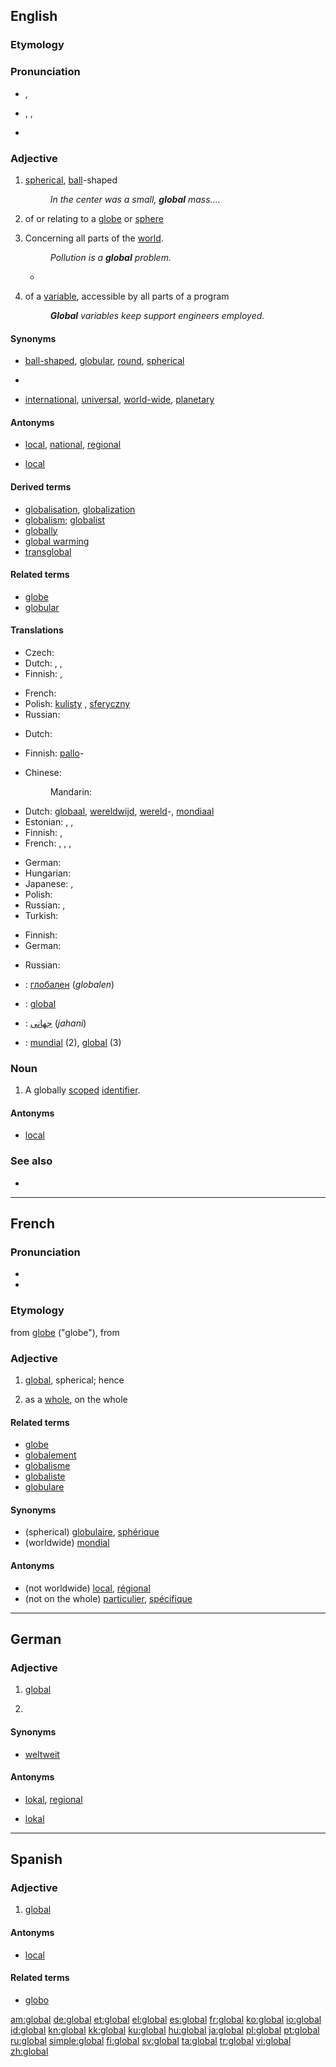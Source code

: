 ==English==

===Etymology===
{{suffix|globe|al}}

===Pronunciation===
* {{a|UK}} {{IPA|/ˈgləʊbəl/}}, {{SAMPA|/"gl@Ub@l/}}
* {{a|US}} {{enPR|glō'bəl}}, {{IPA|/ˈgloʊbəl/}}, {{SAMPA|/"gloUb@l/}}
* {{rhymes|əʊbəl}}

===Adjective===
{{en-adj}}

# [[spherical]], [[ball]]-shaped
#: ''In the center was a small, '''global''' mass....''
# {{context|not [[comparable]]}} of or relating to a [[globe]] or [[sphere]]
# Concerning all parts of the [[world]].
#: ''Pollution is a '''global''' problem.''
#*{{quote-book|title=Importing the law in post-communist transitions|page=169|author=Catherine Dupré|year=2003|passage=Some rights are more '''global''' than others; social rights in particular do not seem to globalise easily.}}
# {{context|not comparable|computing}} of a [[variable]], accessible by all parts of a program
#: '''''Global''' variables keep support engineers employed.''

====Synonyms====
* {{sense|spherical}} [[ball-shaped]], [[globular]], [[round]], [[spherical]]
* {{sense|of or relating to a globe or sphere}}
* {{sense|concerning all parts of the world}} [[international]], [[universal]], [[world-wide]], [[planetary]]

====Antonyms====
* {{sense|concerning all parts of the world}} [[local]], [[national]], [[regional]]
* {{sense|of a variable, in computing}} [[local]]

====Derived terms====
* [[globalisation]], [[globalization]]
* [[globalism]]; [[globalist]]
* [[globally]]
* [[global warming]]
* [[transglobal]]

====Related terms====
* [[globe]]
* [[globular]]

====Translations====
{{trans-top|spherical}}
* Czech: {{t-|cs|kulovitý|m}}
* Dutch: {{t-|nl|bolvormig}}, {{t-|nl|bolrond}}, {{t-|nl|sferisch}}
* Finnish: {{t-|fi|pallomainen}}, {{t+|fi|pyöreä}}
{{trans-mid}}
* French: {{t+|fr|globulaire}}
* Polish: [[kulisty]] {{m}}, [[sferyczny]] {{m}}
* Russian: {{t-|ru|сферический|tr=sferíčeskij}}
{{trans-bottom}}

{{trans-top|of or relating to a globe or sphere}}
* Dutch: {{t-|nl|sferisch}}
{{trans-mid}}
* Finnish: [[pallo]]-
{{trans-bottom}}

{{trans-top|concerning all parts of the world}}
* Chinese:
*: Mandarin: {{t-|cmn|全球|tr=quánqiú|sc=Hani}}
* Dutch: [[globaal#Dutch|globaal]], [[wereldwijd#Dutch|wereldwijd]], [[wereld]]-, [[mondiaal]]
* Estonian: {{t|et|ülemaailmne}},  {{t|et|globaalne}},  {{t|et|globaalne}}
* Finnish: {{t-|fi|maailmanlaajuinen}}, {{t+|fi|globaali}}
* French: {{t+|fr|global}}, {{t+|fr|global|f}}, {{t+|fr|mondial|m}}, {{t+|fr|mondiale|f}}
{{trans-mid}}
* German: {{t+|de|global}}
* Hungarian: {{t+|hu|globális}}
* Japanese: {{t|ja|グローバル|tr=gurōbaru|sc=Jpan}},  {{t|ja|世界的|tr=せかいてき, sekai-teki|sc=Jpan}}
* Polish: {{t+|pl|globalny|m}}
* Russian: {{t+|ru|всемирный|tr=vsemírnyj}}, {{t+|ru|глобальный|tr=globál'nyj}}
* Turkish: {{t|tr|küresel}}
{{trans-bottom}}

{{trans-top|of a variable, in computing}}
* Finnish: {{t+|fi|globaali}}
* German: {{t+|de|global}}
{{trans-mid}}
* Russian: {{t+|ru|глобальный|tr=globál'nyj}}
{{trans-bottom}}

{{checktrans-top}}
* {{ttbc|Bulgarian}}: [[#Bulgarian|глобален]] (''globalen'')
* {{ttbc|French}}: [[#French|global]]
* {{ttbc|Persian}}: [[#Persian|جهانی]] (''jahani'')
* {{ttbc|Spanish}}: [[#Spanish|mundial]] (2), [[#Spanish|global]] (3)
{{checktrans-bottom}}

===Noun===
{{en-noun}}

# {{computing}} A globally [[scope]]d [[identifier]].

====Antonyms====
* [[local]]

===See also===
* {{pedia}}

----

==French==

===Pronunciation===
* {{IPA|/glɔ.bal/|lang=fr}}
* {{homophones|globale|globales}}

===Etymology===
from [[globe]] ("globe"), from {{etyl|la|fr}} {{term|globus||globe, sphere}}

===Adjective===
{{fr-adj-al|glob}}

# {{originally}} [[#English|global]], spherical; hence {{italbrac|concerning the whole world}}
# as a [[whole]], on the whole

====Related terms====
* [[globe]] {{m}}
* [[globalement]]
* [[globalisme]] {{m}}
* [[globaliste]] {{m}}
* [[globulare]]

====Synonyms====
* (spherical) [[globulaire]], [[sphérique]]
* (worldwide) [[mondial]]

====Antonyms====
* (not worldwide) [[local#French|local]], [[régional]]
* (not on the whole) [[particulier]], [[spécifique]]

----

==German==

===Adjective===
{{de-adj|-}}

# [[#English|global]] {{italbrac|worldwide}}
# {{computing|lang=de}} {{italbrac|worldwide}}

====Synonyms====
* {{sense|worldwide}} [[weltweit]]

====Antonyms====
* {{sense|worldwide}} [[lokal]], [[regional]]
* {{sense|computing}} [[lokal]]

----

==Spanish==

===Adjective===
{{es-adj|pl=globales}}

# [[#English|global]] {{italbrac|worldwide}}

====Antonyms====
* [[local]]

====Related terms====
* [[globo]]

[[am:global]]
[[de:global]]
[[et:global]]
[[el:global]]
[[es:global]]
[[fr:global]]
[[ko:global]]
[[io:global]]
[[id:global]]
[[kn:global]]
[[kk:global]]
[[ku:global]]
[[hu:global]]
[[ja:global]]
[[pl:global]]
[[pt:global]]
[[ru:global]]
[[simple:global]]
[[fi:global]]
[[sv:global]]
[[ta:global]]
[[tr:global]]
[[vi:global]]
[[zh:global]]